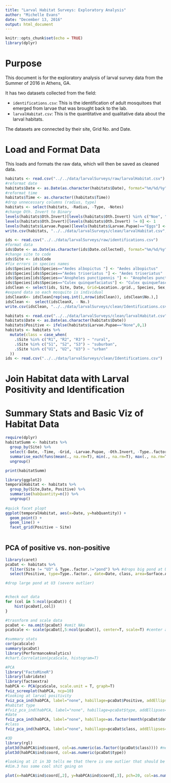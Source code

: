 ```yaml
---
title: "Larval Habitat Surveys: Exploratory Analysis"
author: "Michelle Evans"
date: "December 13, 2016"
output: html_document
---
```


```r
knitr::opts_chunk$set(echo = TRUE)
library(dplyr)
```

# Purpose

This document is for the exploratory analysis of larval survey data from the Summer of 2016 in Athens, GA.  

It has two datasets collected from the field:

- `identifications.csv`: This is the identification of adult mosquitoes that emerged from larvae that was brought back to the lab.
- `larvalHabitat.csv`: This is the quantitative and qualitative data about the larval habitats.

The datasets are connected by their site, Grid No. and Date.

# Load and Format Data

This loads and formats the raw data, which will then be saved as cleaned data.

```r
habitats <- read.csv("../../data/larvalSurveys/raw/larvalHabitat.csv")
#reformat date
habitats$Date <- as.Date(as.character(habitats$Date), format="%m/%d/%y")
#reformat time
habitats$Time <- as.character((habitats$Time))
#drop unnecessary columns (radius, type)
habitats <- select(habitats, -Radius, -Type, -Notes)
#change Oth. Invert to Binary
levels(habitats$Oth.Invert)[levels(habitats$Oth.Invert) %in% c("Noe", "None", "ants")] <- 0
levels(habitats$Oth.Invert)[levels(habitats$Oth.Invert) != 0] <- 1
levels(habitats$Larvae.Pupae)[levels(habitats$Larvae.Pupae)=="Eggs"] <- "None" 
write.csv(habitats, "../../data/larvalSurveys/clean/larvalHabitat.csv", row.names = F)
```

```r
ids <- read.csv("../../data/larvalSurveys/raw/identifications.csv")
#format data
ids$Date <- as.Date(as.character(ids$Date.collected), format="%m/%d/%y")
#change site to code
ids$Site <- ids$Code
#fix errors in species names
ids$Species[ids$Species=="Aedes albopictus "] <- "Aedes albopictus"
ids$Species[ids$Species=="Aedes triseriatus "] <- "Aedes triseriatus" 
ids$Species[ids$Species=="Anopheles punctipennis "] <- "Anopheles punctipennis"
ids$Species[ids$Species=="Culex quinquefaciatus"] <- "Culex quinquefasciatus"
idsClean <- select(ids, Site, Date, Grid=Location..grid., Species, Sex, No.)
#expand data so each mosquito is individual
idsCleanX<- idsClean[rep(seq.int(1,nrow(idsClean)), idsClean$No.),]
idsClean <-  select(idsCleanX, - No.)
write.csv(idsClean, "../../data/larvalSurveys/clean/Identifications.csv", row.names = F)

```

```r
habitats <- read.csv("../../data/larvalSurveys/clean/larvalHabitat.csv")
habitats$Date <- as.Date(as.character(habitats$Date))
habitats$Positive <- ifelse(habitats$Larvae.Pupae=="None",0,1)
habitats <- habitats %>%
  mutate(class = case_when(
    .$Site %in% c("R1", "R2", "R3") ~ "rural",
    .$Site %in% c("S1", "S2", "S3") ~ "suburban",
    .$Site %in% c("U1", "U2", "U3") ~ "urban"
  ))
ids <- read.csv("../../data/larvalSurveys/clean/Identifications.csv")
```

# Join Habitat data with Larval Positivity and Identification



# Summary Stats and Basic Viz of Habitat Data

```r
require(dplyr)
habitatSumm <- habitats %>%
  group_by(Site) %>%
  select(-Date, -Time, -Grid, -Larvae.Pupae, -Oth.Invert, -Type..factor.) %>%
  summarise_each(funs(mean(., na.rm=T), min(., na.rm=T), max(., na.rm=T))) %>%
  ungroup()

print(habitatSumm)  
```


```r
library(ggplot2)  
temporalHabitat <- habitats %>%
  group_by(Site,Date, Positive) %>%
  summarise(habQuantity=n()) %>%
  ungroup()
  
#quick facet plopt
ggplot(temporalHabitat, aes(x=Date, y=habQuantity)) +
  geom_point() +
  geom_line() +
  facet_grid(Positive ~ Site)
  
```

## PCA of positive vs. non-positive

```r
library(caret)
pcaDat <- habitats %>%
  filter(Site != "U3" & Type..factor.!="pond") %>% #drops big pond at U3
  select(Positive, type=Type..factor., date=Date, class, area=Surface.Area..cm2., depth=Depth..cm., canCover=Canopy.Cover, turb=Turbidity, temp=Temp) 

#drop large pond at U3 (severe outlier)


#check out data
for (col in 5:ncol(pcaDat)) {
    hist(pcaDat[,col])
}

#trasnform and scale data
pcaDat <- na.omit(pcaDat) #omit NAs
pcaScale <- scale(pcaDat[,5:ncol(pcaDat)], center=T, scale=T) #center and scale

#summary stats
cor(pcaScale)
summary(pcaDat)
library(PerformanceAnalytics)
#chart.Correlation(pcaScale, histogram=T)

#PCA
library("FactoMineR")
library(lubridate)
library(factoextra)
habPCA <- PCA(pcaScale, scale.unit = T, graph=T)
fviz_screeplot(habPCA, ncp=10)
#looking at larval positivity
fviz_pca_ind(habPCA, label="none", habillage=pcaDat$Positive, addEllipses=T, ellipse.level=0.95)
#habitat type
#fviz_pca_ind(habPCA, label="none", habillage=pcaDat$type, addEllipses=T, ellipse.level=0.95)
#date
fviz_pca_ind(habPCA, label="none", habillage=as.factor(month(pcaDat$date)), addEllipses=T, ellipse.level=0.95)
#class
fviz_pca_ind(habPCA, label="none", habillage=pcaDat$class, addEllipses=T, ellipse.level=0.95)

#3D
library(rgl)
plot3d(habPCA$ind$coord, col=as.numeric(as.factor((pcaDat$class)))) #need x11 installed
plot3d(habPCA$ind$coord, col=as.numeric(pcaDat$type))

#looking at it in 3D tells me that there is one outlier that should be dropped (large pond at U3)
#dim.3 has some cool shit going on

plot(x=habPCA$ind$coord[,2], y=habPCA$ind$coord[,3], pch=20, col=as.numeric(as.factor((pcaDat$class))))



```
  
  
